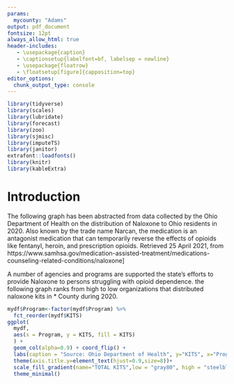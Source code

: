 ```yaml
---
params:  
  mycounty: "Adams"
output: pdf_document
fontsize: 12pt
always_allow_html: true
header-includes:
   - \usepackage{caption}
   - \captionsetup{labelfont=bf, labelsep = newline}
   - \usepackage{floatrow}
   - \floatsetup[figure]{capposition=top}
editor_options: 
  chunk_output_type: console
---
```


\pagenumbering{gobble}
\clearpage
\thispagestyle{empty}

\begin{titlepage}


\end{titlepage}
\captionsetup[table]{
  labelsep=newline,
justification=justified,
  singlelinecheck=false, %textfont=it,
}
\clearpage
\tableofcontents
\clearpage
\listoftables
\listoffigures

\newpage

\pagenumbering{arabic}



```r
library(tidyverse)
library(scales)
library(lubridate)
library(forecast)
library(zoo)
library(sjmisc)
library(imputeTS)
library(janitor)
extrafont::loadfonts()
library(knitr)
library(kableExtra)
```

\clearpage

# Introduction

The following graph has been abstracted from data collected by the Ohio Department of Health on the distribution of Naloxone to Ohio residents in 2020. Also known by the trade name Narcan, the medication is an antagonist medication that can temporarily reverse the effects of opioids like fentanyl, heroin, and prescription opioids. Retrieved 25 April 2021, from https://www.samhsa.gov/medication-assisted-treatment/medications-counseling-related-conditions/naloxone] 

A number of agencies and programs are supported the state's efforts to provide Naloxone to persons struggling with opioid dependence. the following graph ranks from high to low organizations that distributed naloxone kits in * County during 2020. 

```r
mydf$Program<-factor(mydf$Program) %>%
  fct_reorder(mydf$KITS)
ggplot(
  mydf, 
  aes(x = Program, y = KITS, fill = KITS)
  ) + 
  geom_col(alpha=0.9) + coord_flip() +
  labs(caption = "Source: Ohio Department of Health", y="KITS", x="Program")+
  theme(axis.title.y=element_text(hjust=0.9,size=8))+
  scale_fill_gradient(name="TOTAL KITS",low = "gray80", high = "steelblue4")+  
  theme_minimal()
```
